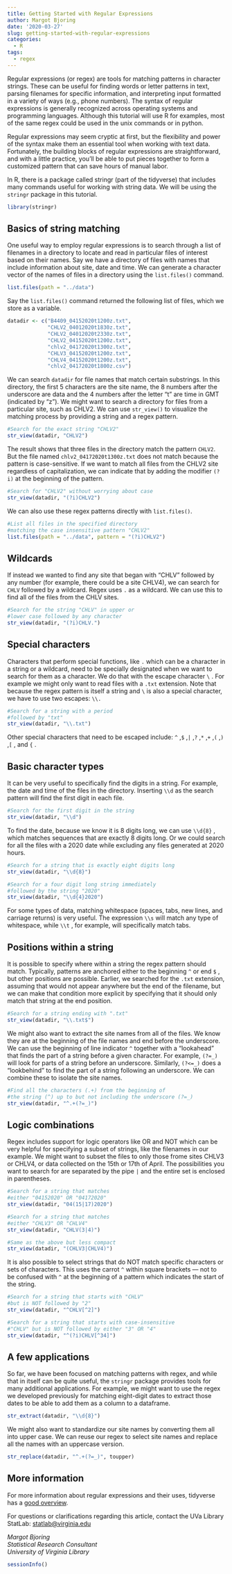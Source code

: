 ```yaml
---
title: Getting Started with Regular Expressions
author: Margot Bjoring
date: '2020-03-27'
slug: getting-started-with-regular-expressions
categories:
  - R
tags:
  - regex
---
```


Regular expressions (or regex) are tools for matching patterns in character strings. These can be useful for finding words or letter patterns in text, parsing filenames for specific information, and interpreting input formatted in a variety of ways (e.g., phone numbers). The syntax of regular expressions is generally recognized across operating systems and programming languages. Although this tutorial will use R for examples, most of the same regex could be used in the unix commands or in python. 

Regular expressions may seem cryptic at first, but the flexibility and power of the syntax make them an essential tool when working with text data. Fortunately, the building blocks of regular expressions are straightforward, and with a little practice, you'll be able to put pieces together to form a customized pattern that can save hours of manual labor.

In R, there is a package called stringr (part of the tidyverse) that includes many commands useful for working with string data. We will be using the `stringr` package in this tutorial. 

```r
library(stringr)
```

## Basics of string matching

One useful way to employ regular expressions is to search through a list of filenames in a directory to locate and read in particular files of interest based on their names. Say we have a directory of files with names that include information about site, date and time. We can generate a character vector of the names of files in a directory using the `list.files()` command. 

```r
list.files(path = "../data")
```

Say the `list.files()` command returned the following list of files, which we store as a variable.

```r
datadir <- c("B4409_04152020t1200z.txt",
             "CHLV2_04012020t1830z.txt",
             "CHLV2_04012020t2330z.txt",
             "CHLV2_04152020t1200z.txt",
             "chlv2_04172020t1300z.txt",
             "CHLV3_04152020t1200z.txt",
             "CHLV4_04152020t1200z.txt",
             "chlv2_04172020t1800z.csv")
```

We can search `datadir` for file names that match certain substrings. In this directory, the first 5 characters are the site name, the 8 numbers after the underscore are data and the 4 numbers after the letter "t" are time in GMT (indicated by "z"). We might want to search a directory for files from a particular site, such as CHLV2. We can use `str_view()` to visualize the matching process by providing a string and a regex pattern.

```r
#Search for the exact string "CHLV2"
str_view(datadir, "CHLV2")
```

The result shows that three files in the directory match the pattern `CHLV2`. But the file named `chlv2_04172020t1300z.txt` does not match because the pattern is case-sensitive. If we want to match all files from the CHLV2 site regardless of capitalization, we can indicate that by adding the modifier `(?i)` at the beginning of the pattern.

```r
#Search for "CHLV2" without worrying about case
str_view(datadir, "(?i)CHLV2")
```

We can also use these regex patterns directly with `list.files()`.

```r
#List all files in the specified directory
#matching the case insensitive pattern "CHLV2"
list.files(path = "../data", pattern = "(?i)CHLV2")
```

## Wildcards

If instead we wanted to find any site that began with "CHLV" followed by any number (for example, there could be a site CHLV4), we can search for `CHLV` followed by a wildcard. Regex uses `.` as a wildcard. We can use this to find all of the files from the CHLV sites.

```r
#Search for the string "CHLV" in upper or 
#lower case followed by any character
str_view(datadir, "(?i)CHLV.")
```

## Special characters

Characters that perform special functions, like `.` which can be a character in a string or a wildcard, need to be specially designated when we want to search for them as a character. We do that with the escape character `\` . For example we might only want to read files with a `.txt` extension. Note that because the regex pattern is itself a string and `\` is also a special character, we have to use two escapes: `\\.`

```r
#Search for a string with a period 
#followed by "txt"
str_view(datadir, "\\.txt")
```

Other special characters that need to be escaped include: `^` ,`$` ,`|` ,`?` ,`*` ,`+` ,`(` ,`)` ,`[` , and `{` .

## Basic character types

It can be very useful to specifically find the digits in a string. For example, the date and time of the files in the directory. Inserting `\\d` as the search pattern will find the first digit in each file. 

```r
#Search for the first digit in the string
str_view(datadir, "\\d")
```

To find the date, because we know it is 8 digits long, we can use `\\d{8}` , which matches sequences that are exactly 8 digits long. Or we could search for all the files with a 2020 date while excluding any files generated at 2020 hours.

```r
#Search for a string that is exactly eight digits long
str_view(datadir, "\\d{8}")

#Search for a four digit long string immediately 
#followed by the string "2020"
str_view(datadir, "\\d{4}2020")
```

For some types of data, matching whitespace (spaces, tabs, new lines, and carriage returns) is very useful. The expression `\\s` will match any type of whitespace, while `\\t` , for example, will specifically match tabs.

## Positions within a string

It is possible to specify where within a string the regex pattern should match. Typically, patterns are anchored either to the beginning `^` or end `$` , but other positions are possible. Earlier, we searched for the `.txt` extension, assuming that would not appear anywhere but the end of the filename, but we can make that condition more explicit by specifying that it should only match that string at the end position. 

```r
#Search for a string ending with ".txt"
str_view(datadir, "\\.txt$")
```

We might also want to extract the site names from all of the files. We know they are at the beginning of the file names and end before the underscore. We can use the beginning of line indicator `^` together with a "lookahead" that finds the part of a string before a given character. For example, `(?=_)` will look for parts of a string before an underscore. Similarly, `(?<=_)` does a "lookbehind" to find the part of a string following an underscore. We can combine these to isolate the site names.

```r
#Find all the characters (.+) from the beginning of
#the string (^) up to but not including the underscore (?=_)
str_view(datadir, "^.+(?=_)")
```


## Logic combinations

Regex includes support for logic operators like OR and NOT which can be very helpful for specifying a subset of strings, like the filenames in our example. We might want to subset the files to only those frome sites CHLV3 or CHLV4, or data collected on the 15th or 17th of April. The possibilities you want to search for are separated by the pipe `|` and the entire set is enclosed in parentheses.

```r
#Search for a string that matches 
#either "04152020" OR "04172020"
str_view(datadir, "04(15|17)2020")

#Search for a string that matches 
#either "CHLV3" OR "CHLV4"
str_view(datadir, "CHLV(3|4)")

#Same as the above but less compact
str_view(datadir, "(CHLV3|CHLV4)")
```

It is also possible to select strings that do NOT match specific characters or sets of characters. This uses the carrot `^` within square brackets --- not to be confused with `^` at the beginning of a pattern which indicates the start of the string.

```r
#Search for a string that starts with "CHLV" 
#but is NOT followed by "2"
str_view(datadir, "^CHLV[^2]")

#Search for a string that starts with case-insensitive 
#"CHLV" but is NOT followed by either "3" OR "4"
str_view(datadir, "^(?i)CHLV[^34]")
```

## A few applications

So far, we have been focused on matching patterns with regex, and while that in itself can be quite useful, the `stringr` package provides tools for many additional applications. For example, we might want to use the regex we developed previously for matching eight-digit dates to extract those dates to be able to add them as a column to a dataframe.

```r
str_extract(datadir, "\\d{8}")
```

We might also want to standardize our site names by converting them all into upper case. We can reuse our regex to select site names and replace all the names with an uppercase version.

```r
str_replace(datadir, "^.+(?=_)", toupper)
```

## More information

For more information about regular expressions and their uses, tidyverse has a [good overview](https://stringr.tidyverse.org/articles/regular-expressions.html). 


For questions or clarifications regarding this article, contact the UVa 
Library StatLab: [statlab@virginia.edu](mailto:statlab@virginia.edu) 

_Margot Bjoring_   
_Statistical Research Consultant_  
_University of Virginia Library_  

```r
sessionInfo()
```

